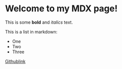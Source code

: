 # Welcome to my MDX page!
 
This is some **bold** and _italics_ text.
 
This is a list in markdown:
 
- One
- Two
- Three
 
[Githublink](https://github.com/torquefi/torque_dapp)